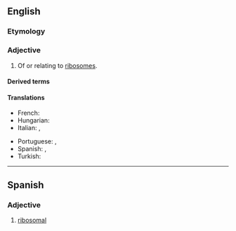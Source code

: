 ==English==

===Etymology===
{{suffix|en|ribosome|al}}

===Adjective===
{{en-adj}}

# Of or relating to [[ribosome]]s.

====Derived terms====
{{der3|en
|extraribosomal
|multiribosomal
|nonribosomal
|postribosomal
|ribosomally
|ribosomal RNA
|subribosomal
|ribosomal ribonucleic acid}}

====Translations====
{{trans-top|of or relating to ribosomes}}
* French: {{t+|fr|ribosomique}}
* Hungarian: {{t|hu|riboszomális}}
* Italian: {{t+|it|ribosomiale}}, {{t+|it|ribosomale}}
{{trans-mid}}
* Portuguese: {{t|pt|ribossômico}}, {{t|pt|ribossomal}}
* Spanish: {{t+|es|ribosomal}}, {{t+|es|ribosómico}}
* Turkish: {{t|tr|ribozomal}}
{{trans-bottom}}

----

==Spanish==

===Adjective===
{{es-adj}}

# [[#English|ribosomal]]